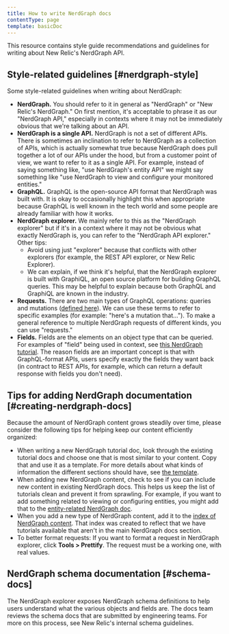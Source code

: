 ```yaml
---
title: How to write NerdGraph docs
contentType: page
template: basicDoc
---
```


This resource contains style guide recommendations and guidelines for writing about New Relic's NerdGraph API. 

## Style-related guidelines [#nerdgraph-style]

Some style-related guidelines when writing about NerdGraph: 
* **NerdGraph.** You should refer to it in general as "NerdGraph" or "New Relic's NerdGraph." On first mention, it's acceptable to phrase it as our "NerdGraph API," especially in contexts where it may not be immediately obvious that we're talking about an API. 
* **NerdGraph is a single API.** NerdGraph is not a set of different APIs. There is sometimes an inclination to refer to NerdGraph as a collection of APIs, which is actually somewhat true because NerdGraph does pull together a lot of our APIs under the hood, but from a customer point of view, we want to refer to it as a single API. For example, instead of saying something like, "use NerdGraph's entity API" we might say something like "use NerdGraph to view and configure your monitored entities."
* **GraphQL.** GraphQL is the open-source API format that NerdGraph was built with. It is okay to occasionally highlight this when appropriate because GraphQL is well known in the tech world and some people are already familiar with how it works. 
* **NerdGraph explorer.** We mainly refer to this as the "NerdGraph explorer" but if it's in a context where it may not be obvious what exactly NerdGraph is, you can refer to the "NerdGraph API explorer." Other tips: 
    * Avoid using just "explorer" because that conflicts with other explorers (for example, the REST API explorer, or New Relic Explorer).
    * We can explain, if we think it's helpful, that the NerdGraph explorer is built with GraphiQL, an open source platform for building GraphQL queries. This may be helpful to explain because both GraphQL and GraphiQL are known in the industry. 
* **Requests.** There are two main types of GraphQL operations: queries and mutations ([defined here](/docs/apis/nerdgraph/get-started/introduction-new-relic-nerdgraph/#terminology)). We can use these terms to refer to specific examples (for example: "here's a mutation that..."). To make a general reference to multiple NerdGraph requests of different kinds, you can use "requests." 
* **Fields.** Fields are the elements on an object type that can be queried. For examples of "field" being used in context, see [this NerdGraph tutorial](/docs/nerdgraph-anomaly-detector-configurations-api-tutorial/#update-configuration). The reason fields are an important concept is that with GraphQL-format APIs, users specify exactly the fields they want back (in contract to REST APIs, for example, which can return a default response with fields you don't need). 

## Tips for adding NerdGraph documentation [#creating-nerdgraph-docs]

Because the amount of NerdGraph content grows steadily over time, please consider the following tips for helping keep our content efficiently organized:
* When writing a new NerdGraph tutorial doc, look through the existing tutorial docs and choose one that is most similar to your content. Copy that and use it as a template. For more details about what kinds of information the different sections should have, see [the template](/docs/style-guide/writing-docs/article-templates/graphql-api-tutorial-template). 
* When adding new NerdGraph content, check to see if you can include new content in existing NerdGraph docs. This helps us keep the list of tutorials clean and prevent it from sprawling. For example, if you want to add something related to viewing or configuring entities, you might add that to the [entity-related NerdGraph doc](/docs/apis/nerdgraph/examples/nerdgraph-entities-api-tutorial). 
* When you add a new type of NerdGraph content, add it to the [index of NerdGraph content](/docs/apis/nerdgraph/get-started/introduction-new-relic-nerdgraph/#tutorials). That index was created to reflect that we have tutorials available that aren't in the main NerdGraph docs section.
* To better format requests: If you want to format a request in NerdGraph explorer, click **Tools > Prettify**. The request must be a working one, with real values.

## NerdGraph schema documentation [#schema-docs]

The NerdGraph explorer exposes NerdGraph schema definitions to help users understand what the various objects and fields are. The docs team reviews the schema docs that are submitted by engineering teams. For more on this process, see New Relic's internal schema guidelines.
